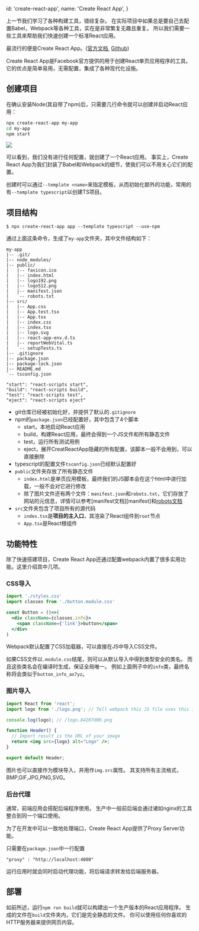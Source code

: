 
  id: 'create-react-app',
  name: 'Create React App',
}

上一节我们学习了各种构建工具，错综复杂。
在实际项目中如果总是要自己去配置Babel，Webpack等各种工具，实在是非常繁复无趣且重复。
所以我们需要一些工具来帮助我们快速创建一个标准React应用。

最流行的便是Create React App。([官方文档][doc], [Github][github])

Create React App是Facebook官方提供的用于创建React单页应用程序的工具。
它的优点是简单易用，无需配置，集成了各种现代化设施。

## 创建项目

在确认安装Node(其自带了npm)后，只需要几行命令就可以创建并启动React应用：

```bash
npx create-react-app my-app
cd my-app
npm start
```

<Image src={create}/>

可以看到，我们没有进行任何配置，就创建了一个React应用。
事实上，Create React App为我们封装了Babel和Webpack的细节，使我们可以不用关心它们的配置。

创建时可以通过`--template <name>`来指定模板，从而初始化额外的功能，常用的有`--template typescript`以创建TS项目。

## 项目结构

```text
$ npx create-react-app app --template typescript --use-npm
```

通过上面这条命令，生成了`my-app`文件夹，其中文件结构如下：

```treeview
my-app
|-- .git/
|-- node_modules/
|-- public/
|   |-- favicon.ico
|   |-- index.html
|   |-- logo192.png
|   |-- logo512.png
|   |-- manifest.json
|   `-- robots.txt
|-- src/
|   |-- App.css
|   |-- App.test.tsx
|   |-- App.tsx
|   |-- index.css
|   |-- index.tsx
|   |-- logo.svg
|   |-- react-app-env.d.ts
|   |-- reportWebVital.ts
|   `-- setupTests.ts
|-- .gitignore
|-- package.json
|-- package-lock.json
|-- README.md
`-- tsconfig.json
```

    "start": "react-scripts start",
    "build": "react-scripts build",
    "test": "react-scripts test",
    "eject": "react-scripts eject"
- git仓库已经被初始化好，并提供了默认的`.gitignore`
- npm的`package.json`已经配置好，其中包含了4个脚本
  - start，本地启动React应用
  - build，构建React应用，最终会得到一个JS文件和所有静态文件
  - test，运行所有测试用例
  - eject，展开CreatReactApp隐藏的所有配置，该脚本一般不会用到，可以直接删除
- typescript的配置文件`tsconfig.json`已经默认配置好
- `public`文件夹存放了所有静态文件
  - `index.html`是单页应用模板，最终我们的JS脚本会在这个html中进行加载，一般不会对它进行修改
  - 除了图片文件还有两个文件：`manifest.json`和`robots.txt`，它们存放了网站的元信息，详情可以参考[manifest文档][manifest]和[robots文档][robots]
- `src`文件夹包含了项目所有的源代码
  - `index.tsx`是**项目的主入口**，其渲染了React组件到`root`节点
  - `App.tsx`是React根组件

## 功能特性

除了快速搭建项目，Create React App还通过配置webpack内置了很多实用功能。这里介绍其中几项。

### CSS导入

```jsx
import './styles.css'
import classes from './button.module.css'

const Button = ()=>(
  <div className={classes.info}>
    <span className={'link'}>button</span>
  </div>
)
```

Webpack默认配置了CSS加载器，可以直接在JS中导入CSS文件。

如果CSS文件以`.module.css`结尾，则可以从默认导入中得到类型安全的类名。
而且这些类名会在编译时生成，保证全局唯一。
例如上面例子中的`info`类，最终名称将会类似于`button_info_ax7yz`。

### 图片导入

```jsx
import React from 'react';
import logo from './logo.png'; // Tell webpack this JS file uses this image

console.log(logo); // /logo.84287d09.png

function Header() {
  // Import result is the URL of your image
  return <img src={logo} alt="Logo" />;
}

export default Header;
```

图片也可以直接作为模块导入，并用作`img.src`属性。
其支持所有主流格式，BMP,GIF,JPG,PNG,SVG。

### 后台代理

通常，前端应用会搭配后端程序使用。
生产中一般前后端会通过诸如nginx的工具整合到同一个端口使用。

为了在开发中可以一致地处理端口，Create React App提供了Proxy Server功能。

只需要在`package.json`中一行配置

```text
"proxy" : "http://localhost:4000"
```

运行应用时就会同时启动代理功能，将后端请求转发给后端服务器。

## 部署

如前所述，运行`npm run build`就可以构建出一个生产版本的React应用程序。
生成的文件在`build`文件夹内，它们是完全静态的文件。
你可以使用任何你喜欢的HTTP服务器来提供网页内容。



[doc]: https://create-react-app.dev/
[github]: https://www.github.com/facebook/create-react-app
[robots]: https://developer.mozilla.org/en-US/docs/Glossary/Robots.txt
[manifset]: https://developer.mozilla.org/en-US/docs/Mozilla/Add-ons/WebExtensions/manifest.json